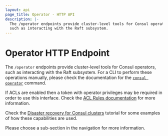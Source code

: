 ```yaml
---
layout: api
page_title: Operator - HTTP API
description: |-
  The /operator endpoints provide cluster-level tools for Consul operators,
  such as interacting with the Raft subsystem.
---
```


# Operator HTTP Endpoint

The `/operator` endpoints provide cluster-level tools for Consul operators,
such as interacting with the Raft subsystem. For a CLI to perform these
operations manually, please check the documentation for the
[`consul operator`](/commands/operator) command.

If ACLs are enabled then a token with operator privileges may be required in
order to use this interface. Check the [ACL Rules documentation](/docs/security/acl/acl-rules#operator-rules)
for more information.

Check the [Disaster recovery for Consul clusters](/consul/tutorials/datacenter-operations/recovery-outage) tutorial for some examples of
how these capabilities are used.

Please choose a sub-section in the navigation for more information.
